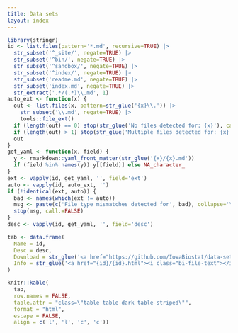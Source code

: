 ```yaml
---
title: Data sets
layout: index
---
```


```r
library(stringr)
id <- list.files(pattern='*.md', recursive=TRUE) |>
  str_subset('^_site/', negate=TRUE) |>
  str_subset('^bin/', negate=TRUE) |>
  str_subset('^sandbox/', negate=TRUE) |>
  str_subset('^index/', negate=TRUE) |>
  str_subset('readme.md', negate=TRUE) |>
  str_subset('index.md', negate=TRUE) |>
  str_extract('.*/(.*)\\.md', 1)
auto_ext <- function(x) {
  out <- list.files(x, pattern=str_glue('{x}\\.')) |>
    str_subset('\\.md', negate=TRUE) |>
    tools::file_ext()
  if (length(out) == 0) stop(str_glue('No files detected for: {x}'), call.=FALSE )
  if (length(out) > 1) stop(str_glue('Multiple files detected for: {x}'), call.=FALSE)
  out
}
get_yaml <- function(x, field) {
  y <- rmarkdown::yaml_front_matter(str_glue('{x}/{x}.md'))
  if (field %in% names(y)) y[[field]] else NA_character_
}
ext <- vapply(id, get_yaml, '', field='ext')
auto <- vapply(id, auto_ext, '')
if (!identical(ext, auto)) {
  bad <- names(which(ext != auto))
  msg <- paste(c('File type mismatches detected for', bad), collapse='\n  ')
  stop(msg, call.=FALSE)
}
desc <- vapply(id, get_yaml, '', field='desc')

tab <- data.frame(
  Name = id,
  Desc = desc,
  Download = str_glue('<a href="https://github.com/IowaBiostat/data-sets/raw/main/{id}/{id}.{ext}?download="><i class="bi-cloud-download"></i></a>'),
  Info = str_glue('<a href="{id}/{id}.html"><i class="bi-file-text"></i></a>')
)

knitr::kable(
  tab,
  row.names = FALSE,
  table.attr = "class=\"table table-dark table-striped\"",
  format = "html",
  escape = FALSE,
  align = c('l', 'l', 'c', 'c'))
```
